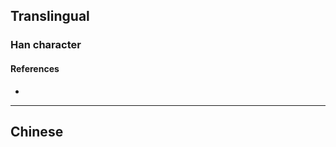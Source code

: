 {{also|滸}}
{{character info}}
==Translingual==

===Han character===
{{Han char|rn=85|rad=水|as=06|sn=9|four=|canj=EIVJ|ids=⿰氵许}}

====References====
* {{Han ref|kx=0623.171|hdz=31616.090|uh=6D52|ud=27986}}

----

==Chinese==
{{zh-see|滸}}